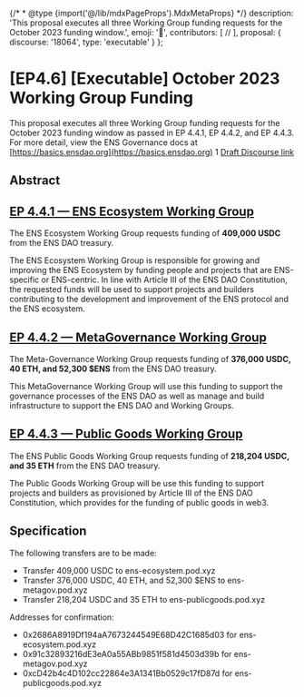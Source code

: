 {/* * @type {import('@/lib/mdxPageProps').MdxMetaProps} */}
description: 'This proposal executes all three Working Group funding requests for the October 2023 funding window.',
emoji: '📖',
contributors: [
//
],
proposal: {
discourse: '18064',
type: 'executable'
}
};

# [EP4.6] [Executable] October 2023 Working Group Funding

This proposal executes all three Working Group funding requests for the October 2023 funding window as passed in EP 4.4.1, EP 4.4.2, and EP 4.4.3. For more detail, view the ENS Governance docs at [https://basics.ensdao.org](https://basics.ensdao.org) 1 [Draft Discourse link](https://discuss.ens.domains/t/ep-4-6-executable-october-2023-working-group-funding/18064)

## Abstract

## [EP 4.4.1 — ENS Ecosystem Working Group](https://discuss.ens.domains/t/4-4-1-social-funding-request-ens-ecosystem-working-group/17995)

The ENS Ecosystem Working Group requests funding of **409,000 USDC** from the ENS DAO treasury.

The ENS Ecosystem Working Group is responsible for growing and improving the ENS Ecosystem by funding people and projects that are ENS-specific or ENS-centric. In line with Article III of the ENS DAO Constitution, the requested funds will be used to support projects and builders contributing to the development and improvement of the ENS protocol and the ENS ecosystem.

## [EP 4.4.2 — MetaGovernance Working Group](https://discuss.ens.domains/t/4-4-2-social-funding-request-ens-meta-goverance-working-group/17994)

The Meta-Governance Working Group requests funding of **376,000 USDC, 40 ETH, and 52,300 $ENS** from the ENS DAO treasury.

This MetaGovernance Working Group will use this funding to support the governance processes of the ENS DAO as well as manage and build infrastructure to support the ENS DAO and Working Groups.

## [EP 4.4.3 — Public Goods Working Group](https://discuss.ens.domains/t/4-4-3-social-funding-request-ens-public-goods-working-group/17996?u=5pence.eth)

The ENS Public Goods Working Group requests funding of **218,204 USDC, and 35 ETH** from the ENS DAO treasury.

The Public Goods Working Group will be use this funding to support projects and builders as provisioned by Article III of the ENS DAO Constitution, which provides for the funding of public goods in web3.

## Specification

The following transfers are to be made:

- Transfer 409,000 USDC to ens-ecosystem.pod.xyz
- Transfer 376,000 USDC, 40 ETH, and 52,300 $ENS to ens-metagov.pod.xyz
- Transfer 218,204 USDC and 35 ETH to ens-publicgoods.pod.xyz

Addresses for confirmation:

- 0x2686A8919Df194aA7673244549E68D42C1685d03 for ens-ecosystem.pod.xyz
- 0x91c32893216dE3eA0a55ABb9851f581d4503d39b for ens-metagov.pod.xyz
- 0xcD42b4c4D102cc22864e3A1341Bb0529c17fD87d for ens-publicgoods.pod.xyz
